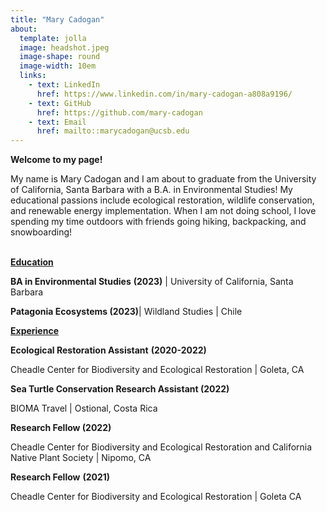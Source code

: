```yaml
---
title: "Mary Cadogan"
about: 
  template: jolla
  image: headshot.jpeg
  image-shape: round
  image-width: 10em
  links: 
    - text: LinkedIn
      href: https://www.linkedin.com/in/mary-cadogan-a808a9196/
    - text: GitHub
      href: https://github.com/mary-cadogan
    - text: Email
      href: mailto::marycadogan@ucsb.edu
---
```


**Welcome to my page!**

My name is Mary Cadogan and I am about to graduate from the University of California, Santa Barbara with a B.A. in Environmental Studies! My educational passions include ecological restoration, wildlife conservation, and renewable energy implementation. When I am not doing school, I love spending my time outdoors with friends going hiking, backpacking, and snowboarding!

\
[**Education**]{.underline}

**BA in Environmental Studies** **(2023)** \| University of California, Santa Barbara

**Patagonia Ecosystems (2023)**\| Wildland Studies \| Chile

[**Experience**]{.underline}

**Ecological Restoration Assistant** **(2020-2022)**

Cheadle Center for Biodiversity and Ecological Restoration \| Goleta, CA

**Sea Turtle Conservation Research Assistant (2022)**

BIOMA Travel \| Ostional, Costa Rica

**Research Fellow (2022)**

Cheadle Center for Biodiversity and Ecological Restoration and California Native Plant Society \| Nipomo, CA

**Research Fellow** **(2021)**

Cheadle Center for Biodiversity and Ecological Restoration \| Goleta CA

